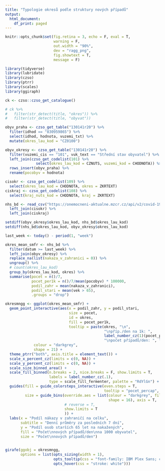 ```yaml
---
title: "Typologie okresů podle struktury nových případů"
output:
  html_document:
    df_print: paged
---
```



```r
knitr::opts_chunk$set(fig.retina = 3, echo = F, eval = T,
                      warning = F,
                      out.width = "90%",
                      dev = "ragg_png",
                      fig.showtext = T,
                      message = F)

library(tidyverse)
library(lubridate)
library(czso)
library(ptrr)
library(scales)
library(ggiraph)
```


```r
ck <- czso::czso_get_catalogue()

# ck %>% 
#   filter(str_detect(title, "okres")) %>% 
#   filter(str_detect(title, "obyvat"))

obyv_praha <- czso_get_table("130141r20") %>% 
  filter(idhod == "830959865") %>% 
  select(idhod, hodnota, vuzemi_txt) %>% 
  mutate(okres_lau_kod = "CZ0100")

obyv_okresy <- czso_get_table("130141r20") %>% 
  filter(vuzemi_cis == "101", vuk_text == "Střední stav obyvatel") %>% 
  left_join(czso_get_codelist(101) %>% 
              select(okres_lau_kod = CZNUTS, vuzemi_kod = CHODNOTA)) %>% 
  rows_insert(obyv_praha) %>% 
  rename(pocobyv = hodnota)
```

```r
cisokr <- czso_get_codelist(109) %>% 
  select(okres_lau_kod = CHODNOTA, okres = ZKRTEXT)
ciskraj <- czso_get_codelist(108) %>% 
  select(kraj_nuts_kod = CHODNOTA, kraj = ZKRTEXT)
```


```r
nhs_bd <- read_csv("https://onemocneni-aktualne.mzcr.cz/api/v2/covid-19/osoby.csv") %>% 
  left_join(cisokr) %>% 
  left_join(ciskraj)
```



```r
setdiff(obyv_okresy$okres_lau_kod, nhs_bd$okres_lau_kod)
setdiff(nhs_bd$okres_lau_kod, obyv_okresy$okres_lau_kod)
```

```r
last_week <- today() - period(1, "week")

okres_mean_smfr <- nhs_bd %>% 
  filter(datum >= last_week) %>%
  left_join(obyv_okresy) %>% 
  replace_na(list(nakaza_v_zahranici = 0)) %>% 
  ungroup() %>% 
  # count(okres_lau_kod)
  group_by(okres_lau_kod, okres) %>% 
  summarise(pocet = n()/7,
            pocet_per1k = n()/7/mean(pocobyv) * 100000,
            podil_zahr = mean(nakaza_v_zahranici),
            podil_stari = mean(vek > 65),
            .groups = "drop")
```


```r
okresmngg <- ggplot(okres_mean_smfr) +
  geom_point_interactive(aes(x = podil_zahr, y = podil_stari, 
                             size = pocet,
                             id = okres, 
                             fill = pocet_per1k,
                             tooltip = paste(okres, "\n",
                                             "\npříp./den na 1k: ", 
                                             label_number_cz(1)(pocet_per1k),
                                             "\npočet případů/den: ", label_number(1)(pocet))),
             colour = "darkgrey",
             shape = 21) +
  theme_ptrr("both", axis.title = element_text()) +
  scale_x_percent_cz(limits = c(0, NA)) +
  scale_y_percent_cz(limits = c(0, NA)) +
  scale_size_binned_area() +
  scale_fill_binned(n.breaks = 2, nice.breaks = F, show.limits = T,
                    labels = label_number_cz(.1),
                    type = scale_fill_fermenter, palette = "RdYlGn") +
  guides(fill = guide_colorsteps_interactive(even.steps = T,
                                             tooltip = "pocet_percap", label.hjust = 1),
         size = guide_bins(override.aes = list(colour = "darkgrey", fill = "darkgrey",
                                               shape = 16), axis = T, 
                           # reverse = T,
                           show.limits = T
                           )) +
  labs(x = "Podíl nákazy v zahraničí na celku",
  	   subtitle = "Denní průměry za posledních 7 dní",
       y = "Podíl osob starších 65 let na nakažených", 
       fill = "Počet\nnových případů/den\nna 1000 obyvatel",
       size = "Počet\nnových případů/den")
  

girafe(ggobj = okresmngg,
       options = list(opts_sizing(width = 1),
                      opts_tooltip(css = "font-family: IBM Plex Sans; color:white; background-color: black; padding:6px;border-radius:5px;"),
                      opts_hover(css = "stroke: white")))
```

